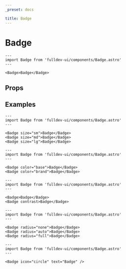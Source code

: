 ```yaml
---
_preset: docs

title: Badge
---
```


# Badge


```astro live
---
import Badge from 'fulldev-ui/components/Badge.astro'
---

<Badge>Badge</Badge>
```

## Props

<PropsTable />

## Examples

```astro live
---
import Badge from 'fulldev-ui/components/Badge.astro'
---

<Badge size="sm">Badge</Badge>
<Badge size="md">Badge</Badge>
<Badge size="lg">Badge</Badge>
```

```astro live
---
import Badge from 'fulldev-ui/components/Badge.astro'
---

<Badge color="base">Badge</Badge>
<Badge color="brand">Badge</Badge>
```

```astro live
---
import Badge from 'fulldev-ui/components/Badge.astro'
---

<Badge>Badge</Badge>
<Badge contrast>Badge</Badge>
```

```astro live
---
import Badge from 'fulldev-ui/components/Badge.astro'
---

<Badge radius="none">Badge</Badge>
<Badge radius="auto">Badge</Badge>
<Badge radius="full">Badge</Badge>
```

```astro live
---
import Badge from 'fulldev-ui/components/Badge.astro'
---

<Badge icon="circle" text="Badge" />
```
